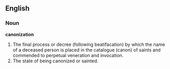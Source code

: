 ==English==

===Noun===

'''canonization'''

#The final process or decree (following beatifacation) by which the name of a deceased person is placed in the catalogue (canon) of saints and commended to perpetual veneration and invocation.
#The state of being canonized or sainted.